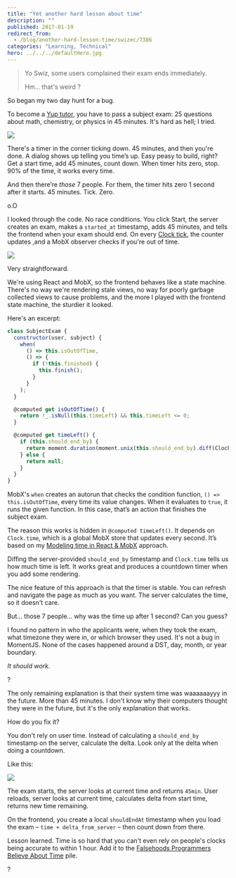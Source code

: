 ```yaml
---
title: "Yet another hard lesson about time"
description: ""
published: 2017-01-19
redirect_from:
  - /blog/another-hard-lesson-time/swizec/7386
categories: "Learning, Technical"
hero: ../../../defaultHero.jpg
---
```


> Yo Swiz, some users complained their exam ends immediately.
>
> Hm… that's weird ?

So began my two day hunt for a bug.

To become a [Yup tutor](https://www.yup.com/become-tutor), you have to pass a subject exam: 25 questions about math, chemistry, or physics in 45 minutes. It's hard as hell; I tried.

![](https://swizec.com/wp-content/uploads/2017/01/exam-timer.gif)

There's a timer in the corner ticking down. 45 minutes, and then you're done. A dialog shows up telling you time’s up. Easy peasy to build, right? Get a start time, add 45 minutes, count down. When timer hits zero, stop. 90% of the time, it works every time.

And then there’re _those_ 7 people. For them, the timer hits zero 1 second after it starts. 45 minutes. Tick. Zero.

o.O

I looked through the code. No race conditions. You click Start, the server creates an exam, makes a `started_at` timestamp, adds 45 minutes, and tells the frontend when your exam should end. On every [Clock tick](https://swizec.com/blog/modeling-time-in-react/), the counter updates ,and a MobX observer checks if you're out of time.

![](https://swizec.com/wp-content/uploads/2017/01/time-diagram-1.jpg)

Very straightforward.

We're using React and MobX, so the frontend behaves like a state machine. There's no way we're rendering stale views, no way for poorly garbage collected views to cause problems, and the more I played with the frontend state machine, the sturdier it looked.

Here's an excerpt:

```javascript
class SubjectExam {
  constructor(user, subject) {
    when(
      () => this.isOutOfTime,
      () => {
        if (!this.finished) {
          this.finish();
        }
      }
    );
  }

  @computed get isOutOfTime() {
    return !_.isNull(this.timeLeft) && this.timeLeft <= 0;
  }

  @computed get timeLeft() {
    if (this.should_end_by) {
      return moment.duration(moment.unix(this.should_end_by).diff(Clock.time));
    } else {
      return null;
    }
  }
}
```

MobX's `when` creates an autorun that checks the condition function, `() => this.isOutOfTime`, every time its value changes. When it evaluates to `true`, it runs the given function. In this case, that’s an action that finishes the subject exam.

The reason this works is hidden in `@computed timeLeft()`. It depends on `Clock.time`, which is a global MobX store that updates every second. It’s based on my [Modeling time in React & MobX](https://swizec.com/blog/modeling-time-in-react/) approach.

Diffing the server-provided `should_end_by` timestamp and `Clock.time` tells us how much time is left. It works great and produces a countdown timer when you add some rendering.

The nice feature of this approach is that the timer is stable. You can refresh and navigate the page as much as you want. The server calculates the time, so it doesn't care.

But… those 7 people… why was the time up after 1 second? Can you guess?

I found no pattern in who the applicants were, when they took the exam, what timezone they were in, or which browser they used. It's not a bug in MomentJS. None of the cases happened around a DST, day, month, or year boundary.

_It should work._

?

The only remaining explanation is that their system time was waaaaaayyy in the future. More than 45 minutes. I don't know why their computers thought they were in the future, but it's the only explanation that works.

How do you fix it?

You don't rely on user time. Instead of calculating a `should_end_by` timestamp on the server, calculate the delta. Look only at the delta when doing a countdown.

Like this:

![](https://swizec.com/wp-content/uploads/2017/01/time-diagram-2.jpg)

The exam starts, the server looks at current time and returns `45min`. User reloads, server looks at current time, calculates delta from start time, returns new time remaining.

On the frontend, you create a local `shouldEndAt` timestamp when you load the exam – `time + delta_from_server` – then count down from there.

Lesson learned. Time is so hard that you can't even rely on people's clocks being accurate to within 1 hour. Add it to the [Falsehoods Programmers Believe About Time](http://infiniteundo.com/post/25326999628/falsehoods-programmers-believe-about-time) pile.

?
